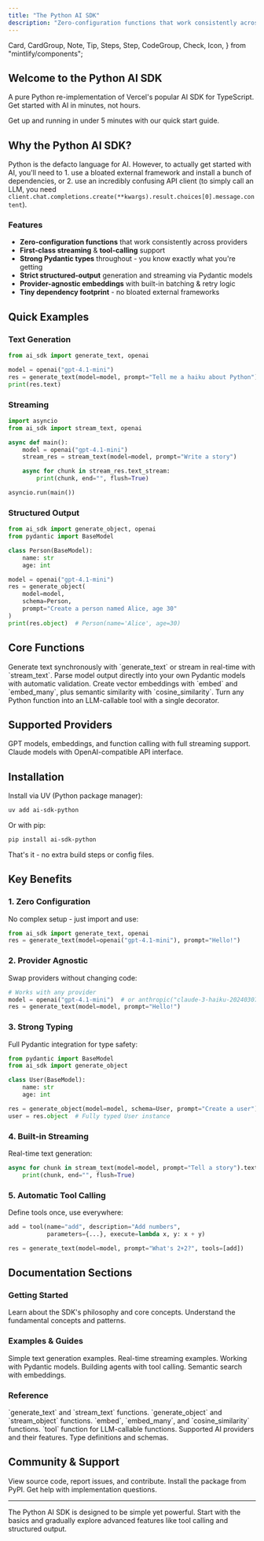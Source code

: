 ```yaml
---
title: "The Python AI SDK"
description: "Zero-configuration functions that work consistently across providers with first-class streaming, tool-calling, and structured output support."
---
```


  Card,
  CardGroup,
  Note,
  Tip,
  Steps,
  Step,
  CodeGroup,
  Check,
  Icon,
} from "mintlify/components";

## Welcome to the Python AI SDK

A pure Python re-implementation of Vercel's popular AI SDK for TypeScript. Get started with AI in minutes, not hours.

<Card title="Quick Start" icon="rocket" href="/sdk/introduction" horizontal>
  Get up and running in under 5 minutes with our quick start guide.
</Card>

## Why the Python AI SDK?

Python is the defacto language for AI. However, to actually get started with AI, you'll need to 1. use a bloated external framework and install a bunch of dependencies, or 2. use an incredibly confusing API client (to simply call an LLM, you need `client.chat.completions.create(**kwargs).result.choices[0].message.content`).

### Features

- **Zero-configuration functions** that work consistently across providers
- **First-class streaming** & **tool-calling** support
- **Strong Pydantic types** throughout - you know exactly what you're getting
- **Strict structured-output** generation and streaming via Pydantic models
- **Provider-agnostic embeddings** with built-in batching & retry logic
- **Tiny dependency footprint** - no bloated external frameworks

## Quick Examples

### Text Generation

```python
from ai_sdk import generate_text, openai

model = openai("gpt-4.1-mini")
res = generate_text(model=model, prompt="Tell me a haiku about Python")
print(res.text)
```

### Streaming

```python
import asyncio
from ai_sdk import stream_text, openai

async def main():
    model = openai("gpt-4.1-mini")
    stream_res = stream_text(model=model, prompt="Write a story")

    async for chunk in stream_res.text_stream:
        print(chunk, end="", flush=True)

asyncio.run(main())
```

### Structured Output

```python
from ai_sdk import generate_object, openai
from pydantic import BaseModel

class Person(BaseModel):
    name: str
    age: int

model = openai("gpt-4.1-mini")
res = generate_object(
    model=model,
    schema=Person,
    prompt="Create a person named Alice, age 30"
)
print(res.object)  # Person(name='Alice', age=30)
```

## Core Functions

<CardGroup cols={2}>
<Card title="Text Generation" href="/sdk/generate_text" icon="message">
  Generate text synchronously with `generate_text` or stream in real-time with `stream_text`.
</Card>

<Card title="Object Generation" href="/sdk/generate_object" icon="brackets-curly">
  Parse model output directly into your own Pydantic models with automatic validation.
</Card>

<Card title="Embeddings" href="/sdk/embed" icon="vector-circle">
  Create vector embeddings with `embed` and `embed_many`, plus semantic similarity with
  `cosine_similarity`.
</Card>

<Card title="Tools" href="/sdk/tool" icon="hammer">
  Turn any Python function into an LLM-callable tool with a single decorator.
</Card>
</CardGroup>

## Supported Providers

<CardGroup cols={2}>
<Card title="OpenAI" href="/sdk/providers/openai" icon="https://upload.wikimedia.org/wikipedia/commons/6/66/OpenAI_logo_2025_%28symbol%29.svg">
  GPT models, embeddings, and function calling with full streaming support.
</Card>

<Card title="Anthropic" href="/sdk/providers/anthropic" icon="https://assets.streamlinehq.com/image/private/w_300,h_300,ar_1/f_auto/v1/icons/1/anthropic-icon-wii9u8ifrjrd99btrqfgi.png/anthropic-icon-tdvkiqisswbrmtkiygb0ia.png?_a=DATAg1AAZAA0">
  Claude models with OpenAI-compatible API interface.
</Card>
</CardGroup>

## Installation

Install via UV (Python package manager):

```bash
uv add ai-sdk-python
```

Or with pip:

```bash
pip install ai-sdk-python
```

That's it - no extra build steps or config files.

## Key Benefits

### 1. **Zero Configuration**

No complex setup - just import and use:

```python
from ai_sdk import generate_text, openai
res = generate_text(model=openai("gpt-4.1-mini"), prompt="Hello!")
```

### 2. **Provider Agnostic**

Swap providers without changing code:

```python
# Works with any provider
model = openai("gpt-4.1-mini")  # or anthropic("claude-3-haiku-20240307")
res = generate_text(model=model, prompt="Hello!")
```

### 3. **Strong Typing**

Full Pydantic integration for type safety:

```python
from pydantic import BaseModel
from ai_sdk import generate_object

class User(BaseModel):
    name: str
    age: int

res = generate_object(model=model, schema=User, prompt="Create a user")
user = res.object  # Fully typed User instance
```

### 4. **Built-in Streaming**

Real-time text generation:

```python
async for chunk in stream_text(model=model, prompt="Tell a story").text_stream:
    print(chunk, end="", flush=True)
```

### 5. **Automatic Tool Calling**

Define tools once, use everywhere:

```python
add = tool(name="add", description="Add numbers",
           parameters={...}, execute=lambda x, y: x + y)

res = generate_text(model=model, prompt="What's 2+2?", tools=[add])
```

## Documentation Sections

### Getting Started

<CardGroup cols={2}>
<Card title="Introduction" href="/sdk/introduction" icon="book-open">
  Learn about the SDK's philosophy and core concepts.
</Card>

<Card title="Concepts" href="/sdk/concepts" icon="lightbulb">
  Understand the fundamental concepts and patterns.
</Card>
</CardGroup>

### Examples & Guides

<CardGroup cols={2}>
<Card title="Basic Text" href="/examples/basic-text" icon="message">
  Simple text generation examples.
</Card>

<Card title="Streaming" href="/examples/streaming" icon="message-dots">
  Real-time streaming examples.
</Card>

<Card title="Structured Output" href="/examples/structured-output" icon="brackets-curly">
  Working with Pydantic models.
</Card>

<Card title="Tool Agent" href="/examples/tool-agent" icon="robot">
  Building agents with tool calling.
</Card>

<Card title="Embeddings Search" href="/examples/embeddings-search" icon="magnifying-glass">
  Semantic search with embeddings.
</Card>
</CardGroup>

### Reference

<CardGroup cols={2}>
<Card title="Text Generation" href="/sdk/generate_text" icon="message">
  `generate_text` and `stream_text` functions.
</Card>

<Card title="Object Generation" href="/sdk/generate_object" icon="brackets-curly">
  `generate_object` and `stream_object` functions.
</Card>

<Card title="Embeddings" href="/sdk/embed" icon="vector-circle">
  `embed`, `embed_many`, and `cosine_similarity` functions.
</Card>

<Card title="Tools" href="/sdk/tool" icon="hammer">
  `tool` function for LLM-callable functions.
</Card>

<Card title="Providers" href="/sdk/providers" icon="dollar-sign">
  Supported AI providers and their features.
</Card>

<Card title="Types" href="/sdk/types" icon="brackets-curly">
  Type definitions and schemas.
</Card>
</CardGroup>

## Community & Support

<CardGroup cols={2}>
<Card title="GitHub" href="https://github.com/python-ai-sdk/sdk" icon="github">
  View source code, report issues, and contribute.
</Card>

<Card title="PyPI" href="https://pypi.org/project/ai-sdk-python/" icon="python">
  Install the package from PyPI.
</Card>

<Card title="Support" href="mailto:asanshay@bharatgupta.com" icon="envelope">
  Get help with implementation questions.
</Card>
</CardGroup>

---

<Tip>
  The Python AI SDK is designed to be simple yet powerful. Start with the basics and gradually
  explore advanced features like tool calling and structured output.
</Tip>
